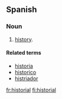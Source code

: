 ==Spanish==

===Noun===
{{es-noun-m|pl=historiales}}

# [[history]].

====Related terms====
*[[historia]]
*[[historico]]
*[[histriador]]

[[fr:historial]]
[[fi:historial]]